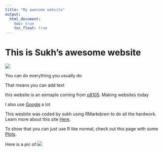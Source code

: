 ```yaml
---
title: "My awesome website"
output: 
  html_document:
    toc: true
    toc_float: true
---
```


# This is Sukh's awesome website

![](https://media.giphy.com/media/drXGoW1iudhKw/giphy.gif)


You can do everything you usually do 

That means you can add text 

this website is an exmaple coming from [p8105](https://p8105.com/index.html). Making websites today

I also use [Google](https://www.google.com/) a lot

This wesbite was coded by sukh using RMarkdown to do all the hardwork. Learn more about this site [Here](about.html).

To show that you can just use R like normal, check out this page with some [Plots](plots.html).



Here is a pic of:![](images/Naus.jpg)

